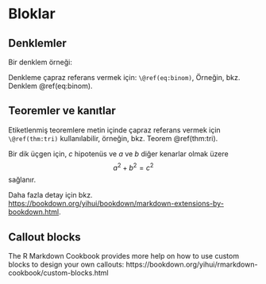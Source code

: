 # Bloklar

## Denklemler

Bir denklem örneği: 

\begin{equation} 
  f\left(k\right) = \binom{n}{k} p^k\left(1-p\right)^{n-k}
  (\#eq:binom)
\end{equation} 

Denkleme çapraz referans vermek için: `\@ref(eq:binom)`, Örneğin, bkz. Denklem \@ref(eq:binom).


## Teoremler ve kanıtlar

Etiketlenmiş teoremlere metin içinde çapraz referans vermek için `\@ref(thm:tri)` kullanılabilir, örneğin, bkz. Teorem \@ref(thm:tri).

::: {.theorem #tri}
Bir dik üçgen için, $c$ hipotenüs ve $a$ ve $b$ diğer kenarlar olmak üzere  
$$a^2 + b^2 = c^2$$
sağlanır. 
:::

Daha fazla detay için bkz. <https://bookdown.org/yihui/bookdown/markdown-extensions-by-bookdown.html>.

## Callout blocks


The R Markdown Cookbook provides more help on how to use custom blocks to design your own callouts: https://bookdown.org/yihui/rmarkdown-cookbook/custom-blocks.html
